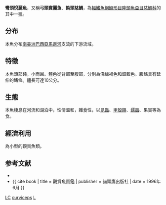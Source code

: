 {{Speciesbox
| name = 彎頭悅麗魚
| status = NE
| status_system = IUCN3.1
| image = 
| image_width = 250px
| genus = Laetacara
| species = curviceps
| authority = [[Ahl|Ahl]], 1923
| synonyms = *''Acara curviceps''<br /><small>Ahl, 1923</small>
*''Aequidens curviceps''<br /><small>Ahl, 1923</small>
*''Parvacara curviceps''<br /><small>Ahl, 1923</small>
}}

'''彎頭悅麗魚'''，又稱'''弓頭寶麗鱼'''、'''鈍頭慈鯛'''，為[[輻鰭魚綱|輻鰭魚綱]][[鱸形目|鱸形目]][[隆頭魚亞目|隆頭魚亞目]][[慈鯛科|慈鯛科]]的其中一[[種|種]]。

==分布==
本魚分布[[南美洲|南美洲]][[巴西|巴西]][[亞馬遜河|亞馬遜河]]支流的下游流域。

==特徵==
本魚頭部鈍，小而圓。體色從背部至腹部，分別為淺綠褐色和銀藍色。腹鰭具有延伸的鰭條。體長可達10公分。

==生態==
本魚棲息在河流和湖泊中，性情溫和，雜食性，以[[昆蟲|昆蟲]]、[[甲殼類|甲殼類]]、[[蠕蟲|蠕蟲]]、果實等為食。

==經濟利用==
為小型的觀賞魚類。

==参考文献==
*{{FishBase_species|genus=Laetacara|species=curviceps|year=2011|month=12}}
*{{ cite book | title = 觀賞魚圖鑑 | publisher = 貓頭鷹出版社 | date = 1996年6月 }}
{{Taxonbar|from=Q3767}}

[[Category:觀賞魚|LC]]
[[Category:悅麗魚屬|curviceps]]
[[Category:1923年描述的魚類|L]]